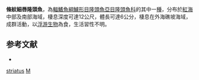 {{Speciesbox
| taxon = Minilabrus striatus
| binomial_authority = [[Randall|Randall]] & [[Dor|Dor]], 1980
| status = LC
| status_system = IUCN3.1
}}

'''條紋細唇隆頭魚'''，為[[輻鰭魚綱|輻鰭魚綱]][[鱸形目|鱸形目]][[隆頭魚亞目|隆頭魚亞目]][[隆頭魚科|隆頭魚科]]的其中一[[種|種]]，分布於[[紅海|紅海]]中部及南部海域，棲息深度可達12公尺，體長可達6公分，棲息在外海礁坡海域，成群活動，以[[浮游生物|浮游生物]]為食，生活習性不明。

==参考文献==
*{{FishBase_species|genus=Minilabrus|species=striatus|year=2013|month=8}}

{{鱸形目小作品}}

{{Taxonbar}}
[[Category:細唇隆頭魚屬|striatus]]
[[Category:1980年描述的魚類|M]]